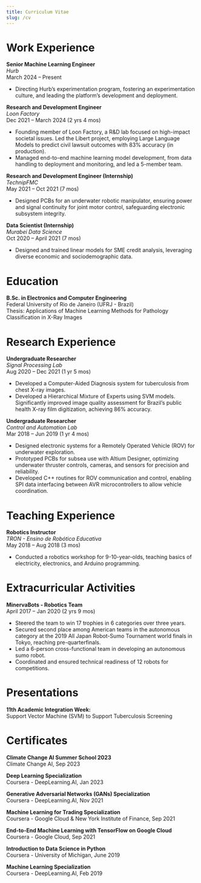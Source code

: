 ---
title: Curriculum Vitae
slug: /cv
---


# Work Experience
**Senior Machine Learning Engineer**  
*Hurb*  
March 2024 – Present
- Directing Hurb’s experimentation program, fostering an experimentation culture, and leading the platform’s development and deployment.

**Research and Development Engineer**  
*Loon Factory*  
Dec 2021 – March 2024 (2 yrs 4 mos)
- Founding member of Loon Factory, a R&D lab focused on high-impact societal issues. Led the Libert project, employing Large Language Models to predict civil lawsuit outcomes with 83% accuracy (in production).
- Managed end-to-end machine learning model development, from data handling to deployment and monitoring, and led a 5-member team.

**Research and Development Engineer (Internship)**  
*TechnipFMC*  
May 2021 – Oct 2021 (7 mos)
- Designed PCBs for an underwater robotic manipulator, ensuring power and signal continuity for joint motor control, safeguarding electronic subsystem integrity.

**Data Scientist (Internship)**  
*Murabei Data Science*  
Oct 2020 – April 2021 (7 mos)
- Designed and trained linear models for SME credit analysis, leveraging diverse economic and sociodemographic data.


# Education
**B.Sc. in Electronics and Computer Engineering**  
Federal University of Rio de Janeiro (UFRJ - Brazil)  
Thesis: Applications of Machine Learning Methods for Pathology Classification in X-Ray Images



# Research Experience
**Undergraduate Researcher**  
*Signal Processing Lab*  
Aug 2020 – Dec 2021 (1 yr 5 mos)
- Developed a Computer-Aided Diagnosis system for tuberculosis from chest X-ray images.
- Developed a Hierarchical Mixture of Experts using SVM models. Significantly improved image quality assessment for Brazil’s public health X-ray film digitization, achieving 86% accuracy.

**Undergraduate Researcher**  
*Control and Automation Lab*  
Mar 2018 – Jun 2019 (1 yr 4 mos)
- Designed electronic systems for a Remotely Operated Vehicle (ROV) for underwater exploration.
- Prototyped PCBs for subsea use with Altium Designer, optimizing underwater thruster controls, cameras, and sensors for precision and reliability.
- Developed C++ routines for ROV communication and control, enabling SPI data interfacing between AVR microcontrollers to allow vehicle coordination.



# Teaching Experience
**Robotics Instructor**  
*TRON - Ensino de Robótica Educativa*  
May 2018 – Aug 2018 (3 mos)
- Conducted a robotics workshop for 9-10-year-olds, teaching basics of electricity, electronics, and Arduino programming.


# Extracurricular Activities
**MinervaBots - Robotics Team**  
April 2017 – Jan 2020 (2 yrs 9 mos)
- Steered the team to win 17 trophies in 6 categories over three years.
- Secured second place among American teams in the autonomous category at the 2019 All Japan Robot-Sumo Tournament world finals in Tokyo, reaching pre-quarterfinals.
- Led a 6-person cross-functional team in developing an autonomous sumo robot.
- Coordinated and ensured technical readiness of 12 robots for competitions.


# Presentations
**11th Academic Integration Week:**  
Support Vector Machine (SVM) to Support Tuberculosis Screening


# Certificates
**Climate Change AI Summer School 2023**  
Climate Change AI, Sep 2023

**Deep Learning Specialization**  
Coursera - DeepLearning.AI, Jan 2023

**Generative Adversarial Networks (GANs) Specialization**  
Coursera - DeepLearning.AI, Nov 2021

**Machine Learning for Trading Specialization**  
Coursera - Google Cloud & New York Institute of Finance, Sep 2021

**End-to-End Machine Learning with TensorFlow on Google Cloud**  
Coursera - Google Cloud, Sep 2021

**Introduction to Data Science in Python**  
Coursera - University of Michigan, June 2019

**Machine Learning Specialization**  
Coursera - DeepLearning.AI, Feb 2019

